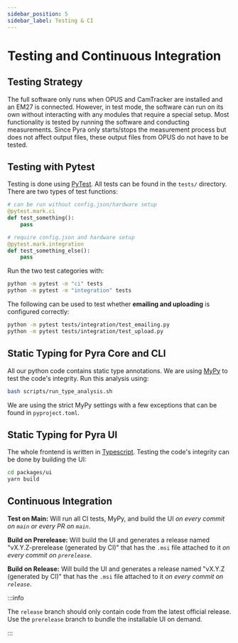 ```yaml
---
sidebar_position: 5
sidebar_label: Testing & CI
---
```


# Testing and Continuous Integration

## Testing Strategy

The full software only runs when OPUS and CamTracker are installed and an EM27 is connected. However, in test mode, the software can run on its own without interacting with any modules that require a special setup. Most functionality is tested by running the software and conducting measurements. Since Pyra only starts/stops the measurement process but does not affect output files, these output files from OPUS do not have to be tested.

## Testing with Pytest

Testing is done using [PyTest](https://github.com/pytest-dev/pytest/). All tests can be found in the `tests/` directory. There are two types of test functions:

```python
# can be run without config.json/hardware setup
@pytest.mark.ci
def test_something():
    pass

# require config.json and hardware setup
@pytest.mark.integration
def test_something_else():
    pass
```

Run the two test categories with:

```bash
python -m pytest -m "ci" tests
python -m pytest -m "integration" tests
```

The following can be used to test whether **emailing and uploading** is configured correctly:

```bash
python -m pytest tests/integration/test_emailing.py
python -m pytest tests/integration/test_upload.py
```

## Static Typing for Pyra Core and CLI

All our python code contains static type annotations. We are using [MyPy](https://github.com/python/mypy) to test the code's integrity. Run this analysis using:

```bash
bash scripts/run_type_analysis.sh
```

We are using the strict MyPy settings with a few exceptions that can be found in `pyproject.toml`.

## Static Typing for Pyra UI

The whole frontend is written in [Typescript](https://github.com/microsoft/TypeScript). Testing the code's integrity can be done by building the UI:

```bash
cd packages/ui
yarn build
```

## Continuous Integration

**Test on Main:** Will run all CI tests, MyPy, and build the UI _on every commit on `main` or every PR on `main`_.

**Build on Prerelease:** Will build the UI and generates a release named "vX.Y.Z-prerelease (generated by CI)" that has the `.msi` file attached to it _on every commit on `prerelease`_.

**Build on Release:** Will build the UI and generates a release named "vX.Y.Z (generated by CI)" that has the `.msi` file attached to it _on every commit on `release`_.

:::info

The `release` branch should only contain code from the latest official release. Use the `prerelease` branch to bundle the installable UI on demand.

:::
